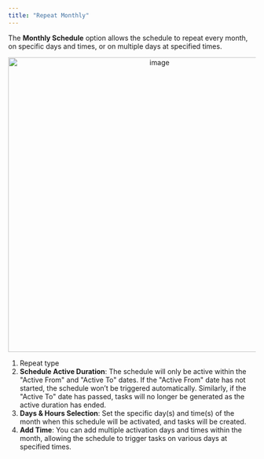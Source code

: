 ```yaml
---
title: "Repeat Monthly"
---
```



The **Monthly Schedule** option allows the schedule to repeat every month, on specific days and times, or on multiple days at specified times.

<div align="center">
  <img src="https://t3837933.p.clickup-attachments.com/t3837933/1777be66-2a2f-4ef9-82d9-3ab205bdba54/image.png" alt="image" width="600" />
</div>

1. Repeat type
2. **Schedule Active Duration**: The schedule will only be active within the "Active From" and "Active To" dates. If the "Active From" date has not started, the schedule won’t be triggered automatically. Similarly, if the "Active To" date has passed, tasks will no longer be generated as the active duration has ended.
3. **Days & Hours Selection**: Set the specific day(s) and time(s) of the month when this schedule will be activated, and tasks will be created.
4. **Add Time**: You can add multiple activation days and times within the month, allowing the schedule to trigger tasks on various days at specified times.